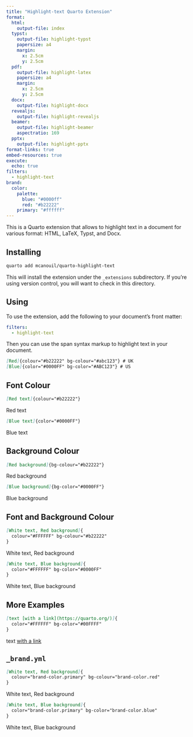 ```yaml
---
title: "Highlight-text Quarto Extension"
format:
  html:
    output-file: index
  typst:
    output-file: highlight-typst
    papersize: a4
    margin:
      x: 2.5cm
      y: 2.5cm
  pdf:
    output-file: highlight-latex
    papersize: a4
    margin:
      x: 2.5cm
      y: 2.5cm
  docx:
    output-file: highlight-docx
  revealjs:
    output-file: highlight-revealjs
  beamer:
    output-file: highlight-beamer
    aspectratio: 169
  pptx:
    output-file: highlight-pptx
format-links: true
embed-resources: true
execute:
  echo: true
filters:
  - highlight-text
brand:
  color:
    palette:
      blue: "#0000ff"
      red: "#b22222"
    primary: "#ffffff"
---
```


This is a Quarto extension that allows to highlight text in a document for various format: HTML, LaTeX, Typst, and Docx.

## Installing

```bash
quarto add mcanouil/quarto-highlight-text
```

This will install the extension under the `_extensions` subdirectory.
If you're using version control, you will want to check in this directory.

## Using

To use the extension, add the following to your document's front matter:

```yaml
filters:
  - highlight-text
```

Then you can use the span syntax markup to highlight text in your document.

```markdown
[Red]{colour="#b22222" bg-colour="#abc123"} # UK
[Blue]{color="#0000FF" bg-color="#ABC123"} # US
```

## Font Colour

```markdown
[Red text]{colour="#b22222"}
```

[Red text]{colour="#b22222"}

```markdown
[Blue text]{color="#0000FF"}
```

[Blue text]{color="#0000FF"}

## Background Colour

```markdown
[Red background]{bg-colour="#b22222"}
```

[Red background]{bg-colour="#b22222"}

```markdown
[Blue background]{bg-color="#0000FF"}
```

[Blue background]{bg-color="#0000FF"}

## Font and Background Colour

```markdown
[White text, Red background]{
  colour="#FFFFFF" bg-colour="#b22222"
}
```

[White text, Red background]{colour="#FFFFFF" bg-colour="#b22222"}

```markdown
[White text, Blue background]{
  color="#FFFFFF" bg-color="#0000FF"
}
```

[White text, Blue background]{color="#FFFFFF" bg-color="#0000FF"}

## More Examples

```markdown
[text [with a link](https://quarto.org/)]{
  color="#FFFFFF" bg-color="#00FFFF"
}
```

[text [with a link](https://quarto.org/)]{
  color="#FFFFFF" bg-color="#00FFFF"
}

## `_brand.yml`

```markdown
[White text, Red background]{
  colour="brand-color.primary" bg-colour="brand-color.red"
}
```

[White text, Red background]{colour="brand-color.primary" bg-colour="brand-color.red"}

```markdown
[White text, Blue background]{
  color="brand-color.primary" bg-color="brand-color.blue"
}
```

[White text, Blue background]{color="brand-color.primary" bg-color="brand-color.blue"}
